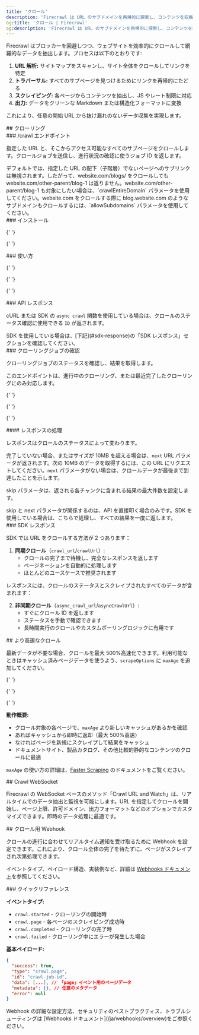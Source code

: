 ```yaml
---
title: 'クロール'
description: 'Firecrawl は URL のサブドメインを再帰的に探索し、コンテンツを収集できます'
og:title: 'クロール | Firecrawl'
og:description: 'Firecrawl は URL のサブドメインを再帰的に探索し、コンテンツを収集できます'
---
```



Firecrawl はブロッカーを回避しつつ、ウェブサイトを効率的にクロールして網羅的なデータを抽出します。プロセスは以下のとおりです:

1. **URL 解析:** サイトマップをスキャンし、サイト全体をクロールしてリンクを特定
2. **トラバーサル:** すべてのサブページを見つけるためにリンクを再帰的にたどる
3. **スクレイピング:** 各ページからコンテンツを抽出し、JS やレート制限に対応
4. **出力:** データをクリーンな Markdown または構造化フォーマットに変換

これにより、任意の開始 URL から抜け漏れのないデータ収集を実現します。

<div id='crawling'>## クローリング</div>

<div id='crawl-endpoint'>### /crawl エンドポイント</div>

指定した URL と、そこからアクセス可能なすべてのサブページをクロールします。クロールジョブを送信し、進行状況の確認に使うジョブ ID を返します。

<Warning>
  デフォルトでは、指定した URL
  の配下（子階層）でないページへのサブリンクは無視されます。したがって、website.com/blogs/
  をクロールしても website.com/other-parent/blog-1
  は返りません。website.com/other-parent/blog-1
  も対象にしたい場合は、`crawlEntireDomain`
  パラメータを使用してください。website.com をクロールする際に blog.website.com
  のようなサブドメインもクロールするには、`allowSubdomains`
  パラメータを使用してください。
</Warning>

<div id='installation'>### インストール</div>

<CodeGroup>
  <InstallationPython />

{' '}
<InstallationNode />

{' '}
<InstallationGo />

  <InstallationRust />
</CodeGroup>

<div id='usage'>### 使い方</div>

<CodeGroup>
  <CrawlPython />

{' '}
<CrawlNode />

{' '}
<CrawlGo />

{' '}
<CrawlRust />

  <CrawlCURL />
</CodeGroup>

<div id='api-response'>### API レスポンス</div>

cURL または SDK の `async crawl` 関数を使用している場合は、クロールのステータス確認に使用できる `ID` が返されます。

<Note>
  SDK を使用している場合は、[下記](#sdk-response)の「SDK
  レスポンス」セクションを確認してください。
</Note>

<AsyncCrawlOutput />

<div id='check-crawl-job'>### クローリングジョブの確認</div>

クローリングジョブのステータスを確認し、結果を取得します。

<Note>
  このエンドポイントは、進行中のクローリング、または最近完了したクローリングにのみ対応します。
</Note>

<CodeGroup>
  <CheckCrawlJobPython />

{' '}
<CheckCrawlJobNode />

{' '}
<CheckCrawlJobGo />

{' '}
<CheckCrawlJobRust />

  <CheckCrawlJobCURL />
</CodeGroup>

<div id='response-handling'>#### レスポンスの処理</div>

レスポンスはクロールのステータスによって変わります。

完了していない場合、またはサイズが 10MB を超える場合は、`next` URL パラメータが返されます。次の 10MB のデータを取得するには、この URL にリクエストしてください。`next` パラメータがない場合は、クロールデータが最後まで到達したことを示します。

skip パラメータは、返される各チャンクに含まれる結果の最大件数を設定します。

<Info>
  skip と next パラメータが関係するのは、API を直接叩く場合のみです。SDK
  を使用している場合は、こちらで処理し、すべての結果を一度に返します。
</Info>

<CodeGroup>
  <CheckCrawlJobOutputScraping />

  <CheckCrawlJobOutputCompleted />
</CodeGroup>

<div id='sdk-response'>### SDK レスポンス</div>

SDK では URL をクロールする方法が 2 つあります：

1. **同期クロール**（`crawl_url`/`crawlUrl`）:
   - クロールの完了まで待機し、完全なレスポンスを返します
   - ページネーションを自動的に処理します
   - ほとんどのユースケースで推奨されます

<CodeGroup>
  <PythonCrawlExample />

  <NodeCrawlExample />
</CodeGroup>

レスポンスには、クロールのステータスとスクレイプされたすべてのデータが含まれます：

<CodeGroup>
  <PythonCrawlExampleResponse />

  <NodeCrawlExampleResponse />
</CodeGroup>

2. **非同期クロール**（`async_crawl_url`/`asyncCrawlUrl`）:
   - すぐにクロール ID を返します
   - ステータスを手動で確認できます
   - 長時間実行のクロールやカスタムポーリングロジックに有用です

<CodeGroup>
  <AsyncCrawlPython />

  <AsyncCrawlNode />
</CodeGroup>

<div id='faster-crawling'>## より高速なクロール</div>

最新データが不要な場合、クロールを最大 500%高速化できます。利用可能なときはキャッシュ済みページデータを使うよう、`scrapeOptions` に `maxAge` を追加してください。

<CodeGroup>
  <FastCrawlPython />

{' '}
<FastCrawlNode />

{' '}
<FastCrawlGo />

{' '}
<FastCrawlRust />

  <FastCrawlCURL />
</CodeGroup>

**動作概要:**

- クロール対象の各ページで、`maxAge` より新しいキャッシュがあるかを確認
- あればキャッシュから即時に返却（最大 500%高速）
- なければページを新規にスクレイプして結果をキャッシュ
- ドキュメントサイト、製品カタログ、その他比較的静的なコンテンツのクロールに最適

`maxAge` の使い方の詳細は、[Faster Scraping](/ja/features/fast-scraping) のドキュメントをご覧ください。

<div id='crawl-websocket'>## Crawl WebSocket</div>

Firecrawl の WebSocket ベースのメソッド「Crawl URL and Watch」は、リアルタイムでのデータ抽出と監視を可能にします。URL を指定してクロールを開始し、ページ上限、許可ドメイン、出力フォーマットなどのオプションでカスタマイズできます。即時のデータ処理に最適です。

<CodeGroup>
  <CrawlWebSocketPython />

  <CrawlWebSocketNode />
</CodeGroup>

<div id='crawl-webhook'>## クロール用 Webhook</div>

クロールの進行に合わせてリアルタイム通知を受け取るために Webhook を設定できます。これにより、クロール全体の完了を待たずに、ページがスクレイプされ次第処理できます。

<CrawlWebhookCURL />

イベントタイプ、ペイロード構造、実装例など、詳細は [Webhooks ドキュメント](/ja/webhooks/overview)を参照してください。

<div id='quick-reference'>### クイックリファレンス</div>

**イベントタイプ:**

- `crawl.started` - クローリングの開始時
- `crawl.page` - 各ページのスクレイピング成功時
- `crawl.completed` - クローリングの完了時
- `crawl.failed` - クローリング中にエラーが発生した場合

**基本ペイロード:**

```json
{
  "success": true,
  "type": "crawl.page",
  "id": "crawl-job-id",
  "data": [...], // 「page」イベント用のページデータ
  "metadata": {}, // 任意のメタデータ
  "error": null
}
```

<Note>
  Webhook
  の詳細な設定方法、セキュリティのベストプラクティス、トラブルシューティングは
  [Webhooks ドキュメント](/ja/webhooks/overview)をご参照ください。
</Note>
